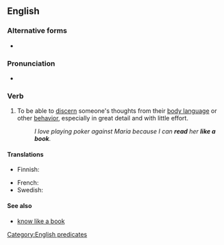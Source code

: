 ==English==

===Alternative forms===
* {{alter|en|read like an open book}}

===Pronunciation===
* {{audio|en|En-au-read like a book.ogg|Audio (AU)}}

===Verb===
{{en-verb|read<,,read> like a book}}

# {{lb|en|transitive|simile}} To be able to [[discern]] someone's thoughts from their [[body language]] or other [[behavior]], especially in great detail and with little effort.
#: ''I love playing poker against Maria because I can '''read''' her '''like a book'''.''

====Translations====
{{trans-top}}
* Finnish: {{t|fi|lukea kuin avointa kirjaa}}
{{trans-mid}}
* French: {{t+|fr|lire en quelqu'un comme dans un livre ouvert}}
* Swedish: {{t|sv|läsa som en bok}}
{{trans-bottom}}

====See also====
* [[know like a book]]

[[Category:English predicates]]